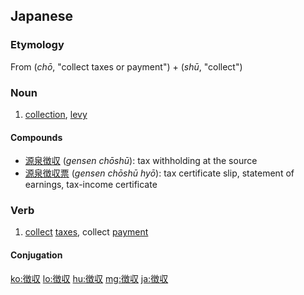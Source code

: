 ==Japanese==
{{ja-kanjitab|ちょう|しゅう|yomi=on}}

===Etymology===
From {{m|ja|徴|sc=Jpan}} (''chō'', "collect taxes or payment") + {{m|ja|収|sc=Jpan}} (''shū'', "collect")

===Noun===
{{ja-noun|ちょうしゅう}}
# [[collection]], [[levy]]

====Compounds====
* [[源泉徴収]] (''gensen chōshū''): tax withholding at the source
* [[源泉徴収票]] (''gensen chōshū hyō''): tax certificate slip, statement of earnings, tax-income certificate

===Verb===
{{ja-verb-suru|ちょうしゅう}}

# [[collect]] [[taxes]], collect [[payment]]

====Conjugation====
{{ja-suru|ちょうしゅう}}

[[ko:徴収]]
[[lo:徴収]]
[[hu:徴収]]
[[mg:徴収]]
[[ja:徴収]]